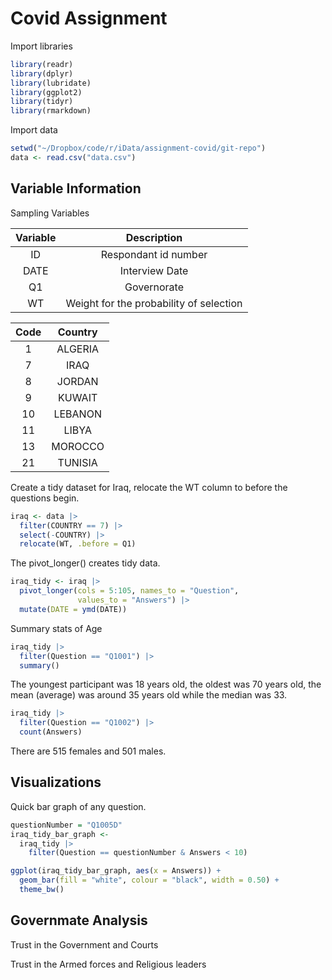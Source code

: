 # Covid Assignment

Import libraries
```r
library(readr)
library(dplyr)
library(lubridate)
library(ggplot2)
library(tidyr)
library(rmarkdown)
```

Import data
```r
setwd("~/Dropbox/code/r/iData/assignment-covid/git-repo")
data <- read.csv("data.csv")
```

## Variable Information

Sampling Variables

| Variable | Description                             |
|:--------:|:---------------------------------------:|
| ID       | Respondant id number                    |
| DATE     | Interview Date                          |
| Q1       | Governorate                             |
| WT       | Weight for the probability of selection | 


| Code | Country |
|:----:|:-------:|
| 1    | ALGERIA |
| 7    | IRAQ    |
| 8    | JORDAN  |
| 9    | KUWAIT  |
| 10   | LEBANON |
| 11   | LIBYA   |
| 13   | MOROCCO |
| 21   | TUNISIA |


Create a tidy dataset for Iraq, relocate the WT column to before the questions
begin.

```r
iraq <- data |>
  filter(COUNTRY == 7) |>
  select(-COUNTRY) |>
  relocate(WT, .before = Q1)
```

The pivot_longer() creates tidy data.

```r
iraq_tidy <- iraq |>
  pivot_longer(cols = 5:105, names_to = "Question",
               values_to = "Answers") |>
  mutate(DATE = ymd(DATE))
```

Summary stats of Age
```r
iraq_tidy |>
  filter(Question == "Q1001") |>
  summary()
```

The youngest participant was 18 years old, the oldest was 70 years old, the mean
(average) was around 35 years old while the median was 33.

```r
iraq_tidy |>
  filter(Question == "Q1002") |>
  count(Answers)
```
There are 515 females and 501 males.

## Visualizations

Quick bar graph of any question.
```r
questionNumber = "Q1005D"
iraq_tidy_bar_graph <- 
  iraq_tidy |>
    filter(Question == questionNumber & Answers < 10)

ggplot(iraq_tidy_bar_graph, aes(x = Answers)) +
  geom_bar(fill = "white", colour = "black", width = 0.50) +
  theme_bw()
```
## Governmate Analysis
Trust in the Government and Courts

Trust in the Armed forces and Religious leaders
